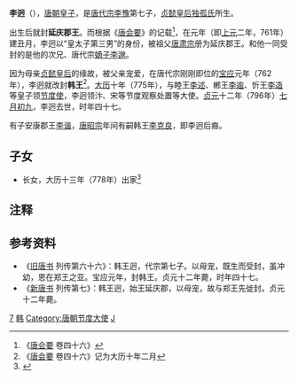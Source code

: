 '''李迥'''（{{bd|750年||796年|8月16日|catIdx=L}}），[[唐朝|唐朝]][[皇子|皇子]]，是[[唐代宗|唐代宗李豫]]第七子，[[貞懿皇后_(唐朝)|贞懿皇后独孤氏]]所生。

出生后就封'''延庆郡王'''。而根据《[[唐会要|唐会要]]》的记载<ref>《[[唐会要|唐会要]] 卷四十六》</ref>，在元年（即[[上元_(唐肃宗)|上元]]二年，761年）建丑月，李迥以“皇太子第三男”的身份，被祖父[[唐肃宗|唐肃宗]]册为延庆郡王。和他一同受封的是他的次兄、唐代宗[[嫡子|嫡子]][[李邈_(唐)|李邈]]。

因为母亲[[貞懿皇后_(唐朝)|贞懿皇后]]的缘故，被父亲宠爱，在唐代宗刚刚即位的[[寶應_(唐朝)|宝应]]元年（762年），李迥就改封'''韩王'''<ref>《[[唐会要|唐会要]] 卷四十六》记为大历十年二月</ref>。[[大曆|大历]]十年（775年），与睦王[[李述_(唐朝)|李述]]、郴王[[李逾|李逾]]、忻王[[李造|李造]]等皇子领[[节度使|节度使]]，李迥领汴、宋等节度观察处置等大使。[[貞元_(唐朝)|贞元]]十二年（796年）[[七月初九|七月初九]]，李迥去世，时年四十七。

有子安康郡王[[李谐|李谐]]，[[唐昭宗|唐昭宗]]年间有嗣韩王[[李克良|李克良]]，即李迥后裔。

== 子女 ==
*长女，大历十三年（778年）出家<ref>{{Cite web |url=http://fofa.foxue.org/2007/819_0606/94466.html |title=代宗朝赠司空大辨正广智三藏和上表制集卷第五 |access-date=2014-04-15 |archive-date=2021-03-12 |archive-url=https://web.archive.org/web/20210312214330/http://fofa.foxue.org/2007/819_0606/94466.html |dead-url=no }}</ref>

== 注释 ==

<references/>

== 参考资料 ==
*《[[旧唐书|旧唐书]] 列传第六十六》：韩王迥，代宗第七子。以母宠，既生而受封，虽冲幼，恩在郑王之亚。宝应元年，封韩王。贞元十二年薨，时年四十七。
*《[[新唐书|新唐书]] 列传第七》：韩王迥，始王延庆郡，以母宠，故与郑王先徙封。贞元十二年薨。
{{唐代宗皇室}}
[[Category:唐代宗皇子|7]]
[[Category:唐朝宗室国王|韩]]
[[Category:唐朝节度大使|Category:唐朝节度大使]]
[[Category:李姓|J]]